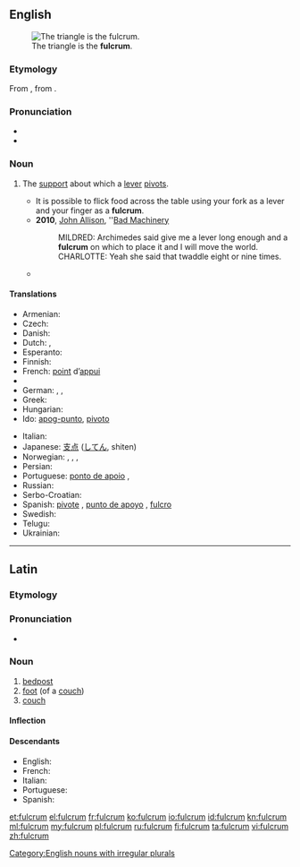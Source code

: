 {{also|Fulcrum}}
==English==
{{was wotd|2011|September|7}}
{{wikipedia}}
[[File:LeverFirstClass.png|thumb|right|The triangle is the '''fulcrum'''.]]

===Etymology===
From {{etyl|la|en}} {{term|fulcrum||bedpost, foot of a couch|lang=la}}, from {{term/t|la|fulciō||prop up, support}}.

===Pronunciation===
* {{IPA|/ˈfʌlk.rəm/}}
* {{audio|en-us-fulcrum.ogg|Audio (US)}}

===Noun===
{{en-noun|s|fulcra}}

# {{context|mechanics|lang=en}} The [[support]] about which a [[lever]] [[pivot]]s.
#* It is possible to flick food across the table using your fork as a lever and your finger as a '''fulcrum'''.
#* '''2010''', [[w:John Allison (artist)|John Allison]], ''[http://scarygoround.com/?date=20100126 Bad Machinery]
#*: MILDRED: Archimedes said give me a lever long enough and a '''fulcrum''' on which to place it and I will move the world.
#*: CHARLOTTE: Yeah she said that twaddle eight or nine times.
#*{{quote-magazine|date=2012-03
|author={{w|Henry Petroski}}
|title=Opening Doors
|volume=100|issue=2|page=112-3
|magazine=[[w:American Scientist|American Scientist]]
|url=http://www.americanscientist.org/issues/pub/opening-doors
|passage=A doorknob of whatever roundish shape is effectively a continuum of levers, with the axis of the latching mechanism&mdash;known as the spindle&mdash;being the '''fulcrum''' about which the turning takes place.}}

====Translations====
{{trans-top|support about which a lever pivots}}
* Armenian: {{t-|hy|հենակետ|tr=henaket|sc=Armn}}
* Czech: {{t-|cs|opěrný bod|m}}
* Danish: {{t-|da|understøttelsespunkt|n}}
* Dutch: {{t-|nl|draaipunt|n}}, {{t-|nl|steunpunt|n}}
* Esperanto: {{t-|eo|apogpunkto}}
* Finnish: {{t-|fi|tukipiste}}
* French: [[point]] d’[[appui]] {{g|m}}
* {{trreq|ka}}
* German: {{t-|de|Angelpunkt|m}}, {{t-|de|Drehpunkt|m}}, {{t-|de|Hebelstützpunkt|m}}
* Greek: {{t+|el|υπομόχλιο|n|tr=ypomóchlio|sc=Grek}}
* Hungarian: {{t-|hu|forgástengely}}
* Ido: [[apog-punto]], [[pivoto]]
{{trans-mid}}
* Italian: {{t+|it|fulcro|m}}
* Japanese: [[支点]] ([[してん]], shiten)
* Norwegian: {{t-|no|dreiepunkt|n}}, {{t-|no|dreiningspunkt|n}}, {{t-|no|hvilepunkt|n}}, {{t-|no|omdreiningspunkt|n}}
* Persian: {{t-|fa|تکیه‌گاه|sc=fa-Arab}}
* Portuguese: [[ponto de apoio]] {{g|m}}, {{t+|pt|fulcro|m}}
* Russian: {{t-|ru|точка опоры|sc=Cyrl}}
* Serbo-Croatian: {{t-|sh|uporište}}
* Spanish: [[pivote]] {{g|m}}, [[punto de apoyo]] {{g|m}}, [[fulcro]] {{g|m}}
* Swedish: {{t-|sv|rotationspunkt}}
* Telugu: {{t+|te|ఆధారము}}
* Ukrainian: {{t-|uk|точка опори|f}}
{{trans-bottom}}

[[Category:English nouns with irregular plurals]]

----

==Latin==

===Etymology===
{{rfe|lang=la}}

===Pronunciation===
* {{a|Classical}} {{IPA|/ˈful.krum/|lang=la}}

===Noun===
{{la-noun|fulcrum|fulcri|fulcrī|n|second}}

# [[bedpost]]
# [[foot]] (of a [[couch]])
# [[couch]]

====Inflection====
{{la-decl-2nd-N|fulcr}}

====Descendants====
* English: {{l|en|fulcrum}}
* French: {{l|fr|fulcrum}}
* Italian: {{l|it|fulcro}}
* Portuguese: {{l|pt|fulcro}}
* Spanish: {{l|es|fulcro}}

[[et:fulcrum]]
[[el:fulcrum]]
[[fr:fulcrum]]
[[ko:fulcrum]]
[[io:fulcrum]]
[[id:fulcrum]]
[[kn:fulcrum]]
[[ml:fulcrum]]
[[my:fulcrum]]
[[pl:fulcrum]]
[[ru:fulcrum]]
[[fi:fulcrum]]
[[ta:fulcrum]]
[[vi:fulcrum]]
[[zh:fulcrum]]
